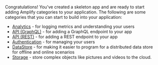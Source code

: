 Congratulations!  You've created a skeleton app and are ready to start adding Amplify categories to your application.  The following are some categories that you can start to build into your application:

* [Analytics](/[platform]/build-a-backend/more-features/analytics/set-up-analytics/) - for logging metrics and understanding your users
* [API (GraphQL)](/[platform]/build-a-backend/graphqlapi/set-up-graphql-api/) - for adding a GraphQL endpoint to your app
* [API (REST)](/[platform]/build-a-backend/restapi/set-up-rest-api/) - for adding a REST endpoint to your app
* [Authentication](/[platform]/build-a-backend/auth/set-up-auth/) - for managing your users
* [DataStore](/[platform]/build-a-backend/more-features/datastore/set-up-datastore/) - for making it easier to program for a distributed data store for offline and online scenarios
* [Storage](/[platform]/build-a-backend/storage/set-up-storage/) - store complex objects like pictures and videos to the cloud.

